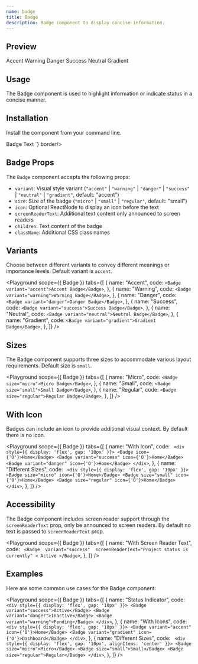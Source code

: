 ```yaml
---
name: badge
title: Badge
description: Badge component to display concise information.
---
```


## Preview

<Preview>
  <Flex style={{ gap: "24px", flexWrap: "wrap" }}>
    <Badge variant="accent">Accent</Badge>
    <Badge variant="warning">Warning</Badge>
    <Badge variant="danger">Danger</Badge>
    <Badge variant="success">Success</Badge>
    <Badge variant="neutral">Neutral</Badge>
    <Badge variant="gradient">Gradient</Badge>
  </Flex>
</Preview>

## Usage

The Badge component is used to highlight information or indicate status in a concise manner.

## Installation

Install the component from your command line.

<LiveProvider>
  <LiveEditor code={`npm install @raystack/apsara`} border language="shell" />
</LiveProvider>

<LiveProvider>
    <LiveEditor code={`import { Badge } from '@raystack/apsara/v1'

<Badge variant="accent" size="micro">Badge Text</Badge>
`} border/>
</LiveProvider>

## Badge Props

The `Badge` component accepts the following props:

- `variant`: Visual style variant (`"accent"` | `"warning"` | `"danger"` | `"success"` | `"neutral"` | `"gradient"`, default: "accent")
- `size`: Size of the badge (`"micro"` | `"small"` | `"regular"`, default: "small")
- `icon`: Optional ReactNode to display an icon before the text
- `screenReaderText`: Additional text content only announced to screen readers
- `children`: Text content of the badge
- `className`: Additional CSS class names

## Variants

Choose between different variants to convey different meanings or importance levels. Default variant is `accent`.

<Playground
  scope={{ Badge }}
  tabs={[
    {
      name: "Accent",
      code: `<Badge variant="accent">Accent Badge</Badge>`,
    },
    {
      name: "Warning",
      code: `<Badge variant="warning">Warning Badge</Badge>`,
    },
    {
      name: "Danger",
      code: `<Badge variant="danger">Danger Badge</Badge>`,
    },
    {
      name: "Success",
      code: `<Badge variant="success">Success Badge</Badge>`,
    },
    {
      name: "Neutral",
      code: `<Badge variant="neutral">Neutral Badge</Badge>`,
    },
    {
      name: "Gradient",
      code: `<Badge variant="gradient">Gradient Badge</Badge>`,
    },
  ]}
/>

## Sizes

The Badge component supports three sizes to accommodate various layout requirements. Default size is `small`.

<Playground
  scope={{ Badge }}
  tabs={[
    {
      name: "Micro",
      code: `<Badge size="micro">Micro Badge</Badge>`,
    },
    {
      name: "Small",
      code: `<Badge size="small">Small Badge</Badge>`,
    },
    {
      name: "Regular",
      code: `<Badge size="regular">Regular Badge</Badge>`,
    },
  ]}
/>

## With Icon

Badges can include an icon to provide additional visual context. By default there is no icon.

<Playground
  scope={{ Badge }}
  tabs={[
    {
      name: "With Icon",
      code: `
      <div style={{ display: 'flex', gap: '10px' }}>
        <Badge icon={'O'}>Home</Badge>
        <Badge variant="success" icon={'O'}>Home</Badge>
        <Badge variant="danger" icon={'O'}>Home</Badge>
      </div>`,
    },
    {
      name: "Different Sizes",
      code: `
      <div style={{ display: 'flex', gap: '10px' }}>
        <Badge size="micro" icon={'O'}>Home</Badge>
        <Badge size="small" icon={'O'}>Home</Badge>
        <Badge size="regular" icon={'O'}>Home</Badge>
      </div>`,
    },
  ]}
/>

## Accessibility

The Badge component includes screen reader support through the `screenReaderText` prop, only be announced to screen readers. By default no text is passed to `screenReaderText` prop.

<Playground
  scope={{ Badge }}
  tabs={[
    {
      name: "With Screen Reader Text",
      code: `
      <Badge 
        variant="success" 
        screenReaderText="Project status is currently"
      >
        Active
      </Badge>`,
    },
  ]}
/>

## Examples

Here are some common use cases for the Badge component:

<Playground
  scope={{ Badge }}
  tabs={[
    {
      name: "Status Indicator",
      code: `
      <div style={{ display: 'flex', gap: '10px' }}>
        <Badge variant="success">Active</Badge>
        <Badge variant="danger">Inactive</Badge>
        <Badge variant="warning">Pending</Badge>
      </div>`,
    },
    {
      name: "With Icons",
      code: `
      <div style={{ display: 'flex', gap: '10px' }}>
        <Badge variant="accent" icon={'O'}>Home</Badge>
        <Badge variant="gradient" icon={'O'}>Dashboard</Badge>
      </div>`,
    },
    {
      name: "Different Sizes",
      code: `
      <div style={{ display: 'flex', gap: '10px', alignItems: 'center' }}>
        <Badge size="micro">Micro</Badge>
        <Badge size="small">Small</Badge>
        <Badge size="regular">Regular</Badge>
      </div>`,
    },
  ]}
/>
